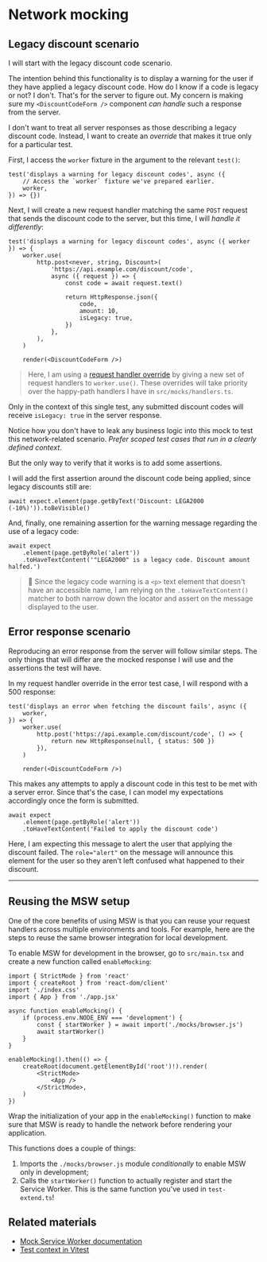 # Network mocking

## Legacy discount scenario

I will start with the legacy discount code scenario.

The intention behind this functionality is to display a warning for the user if they have applied a legacy discount code. How do I know if a code is legacy or not? I don't. That's for the server to figure out. My concern is making sure my `<DiscountCodeForm />` component _can handle_ such a response from the server.

I don't want to treat all server responses as those describing a legacy discount code. Instead, I want to create an _override_ that makes it true only for a particular test.

First, I access the `worker` fixture in the argument to the relevant `test()`:

```tsx filename=discount-code-form.browser.test.tsx nocopy nonumber add=3
test('displays a warning for legacy discount codes', async ({
	// Access the `worker` fixture we've prepared earlier.
	worker,
}) => {})
```

Next, I will create a new request handler matching the same `POST` request that sends the discount code to the server, but this time, I will _handle it differently_:

```tsx filename=discount-code-form.browser.test.tsx add=2-16
test('displays a warning for legacy discount codes', async ({ worker }) => {
	worker.use(
		http.post<never, string, Discount>(
			'https://api.example.com/discount/code',
			async ({ request }) => {
				const code = await request.text()

				return HttpResponse.json({
					code,
					amount: 10,
					isLegacy: true,
				})
			},
		),
	)

	render(<DiscountCodeForm />)
```

> Here, I am using a [request handler override](https://mswjs.io/docs/best-practices/network-behavior-overrides) by giving a new set of request handlers to `worker.use()`. These overrides will take priority over the happy-path handlers I have in `src/mocks/handlers.ts`.

Only in the context of this single test, any submitted discount codes will receive `isLegacy: true` in the server response.

<callout-success>Notice how you don't have to leak any business logic into this mock to test this network-related scenario. _Prefer scoped test cases that run in a clearly defined context_.</callout-success>

But the only way to verify that it works is to add some assertions.

I will add the first assertion around the discount code being applied, since legacy discounts still are:

```tsx filename=discount-code-form.browser.test.tsx
await expect.element(page.getByText('Discount: LEGA2000 (-10%)')).toBeVisible()
```

And, finally, one remaining assertion for the warning message regarding the use of a legacy code:

```tsx filename=discount-code-form.browser.test.tsx
await expect
	.element(page.getByRole('alert'))
	.toHaveTextContent('"LEGA2000" is a legacy code. Discount amount halfed.')
```

> :owl: Since the legacy code warning is a `<p>` text element that doesn't have an accessible name, I am relying on the `.toHaveTextContent()` matcher to both narrow down the locator and assert on the message displayed to the user.

## Error response scenario

Reproducing an error response from the server will follow similar steps. The only things that will differ are the mocked response I will use and the assertions the test will have.

In my request handler override in the error test case, I will respond with a 500 response:

```tsx filename=discount-code-form.browser.test.tsx nocopy nonumber add=2,4-8
test('displays an error when fetching the discount fails', async ({
	worker,
}) => {
	worker.use(
		http.post('https://api.example.com/discount/code', () => {
			return new HttpResponse(null, { status: 500 })
		}),
	)

	render(<DiscountCodeForm />)
```

This makes any attempts to apply a discount code in this test to be met with a server error. Since that's the case, I can model my expectations accordingly once the form is submitted.

```tsx filename=discount-code-form.browser.test.tsx nocopy nonumber
await expect
	.element(page.getByRole('alert'))
	.toHaveTextContent('Failed to apply the discount code')
```

Here, I am expecting this message to alert the user that applying the discount failed. The `role="alert"` on the message will announce this element for the user so they aren't left confused what happened to their discount.

---

## Reusing the MSW setup

One of the core benefits of using MSW is that you can reuse your request handlers across multiple environments and tools. For example, here are the steps to reuse the same browser integration for local development.

To enable MSW for development in the browser, go to <InlineFile file="./src/main.tsx">`src/main.tsx`</InlineFile> and create a new function called `enableMocking`:

```tsx filename=src/main.tsx add=6-11,13
import { StrictMode } from 'react'
import { createRoot } from 'react-dom/client'
import './index.css'
import { App } from './app.jsx'

async function enableMocking() {
	if (process.env.NODE_ENV === 'development') {
		const { startWorker } = await import('./mocks/browser.js')
		await startWorker()
	}
}

enableMocking().then(() => {
	createRoot(document.getElementById('root')!).render(
		<StrictMode>
			<App />
		</StrictMode>,
	)
})
```

<callout-success>Wrap the initialization of your app in the `enableMocking()` function to make sure that MSW is ready to handle the network before rendering your application.</callout-success>

This functions does a couple of things:

1. Imports the `./mocks/browser.js` module _conditionally_ to enable MSW only in development;
1. Calls the `startWorker()` function to actually register and start the Service Worker. This is the same function you've used in `test-extend.ts`!

## Related materials

- [Mock Service Worker documentation](https://mswjs.io/docs)
- [Test context in Vitest](https://vitest.dev/guide/test-context.html)
